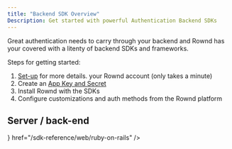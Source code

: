 ```yaml
---
title: "Backend SDK Overview"
Description: Get started with powerful Authentication Backend SDKs
---
```

Great authentication needs to carry through your backend and Rownd has your covered with a litenty of backend SDKs and frameworks.  

Steps for getting started:
1. [Set-up](/welcome/getting-started) for more details. your Rownd account (only takes a minute)
2. Create an [App Key and Secret](/configuration/app-credentials)
3. Install Rownd with the SDKs
4. Configure customizations and auth methods from the Rownd platform 

## Server / back-end
<CardGroup>
    <Card
        title="Django"
        icon="python"
        href="/sdk-reference/web/django--python"
    />
    <Card
        title=".NET Core"
        icon="microsoft"
        href="/sdk-reference/web/net-core"
    />
    <Card
        title="Node.js"
        icon="node"
        href="/sdk-reference/web/node-js"
    />
    <Card
        title="Ruby on Rails"
        icon={<svg
                class="h-6 w-6 bg-primary dark:bg-primary-light"
                style={{
                    "-webkit-mask-image": "url('/images/ruby-on-rails.svg')",
                    "-webkit-mask-repeat": "no-repeat",
                    "-webkit-mask-position": "center center",
                }}
            />}
        href="/sdk-reference/web/ruby-on-rails"
    />
    <Card
        title="WordPress / WooCommerce"
        icon="wordpress"
        href="/sdk-reference/web/wordpress---woocommerce"
    />
</CardGroup>
